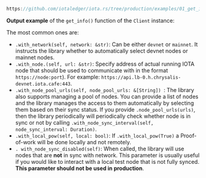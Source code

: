 
```rust reference
https://github.com/iotaledger/iota.rs/tree/production/examples/01_get_info.rs
```

**Output example** of the `get_info()` function of the `Client` instance:

<GetInfoOutput />

<LoadBalancerHealthChecks />

<ClientBuilder />

The most common ones are:

- `.with_network(self, network: &str)`: Can be either `devnet` or `mainnet`. It instructs
  the library whether to automatically select devnet nodes or mainnet nodes.
- `.with_node.(self, url: &str)`: Specify address of actual running IOTA node that should be used
  to communicate with in the format `https://node:port`). For example: `https://api.lb-0.h.chrysalis-devnet.iota.cafe:443`.
- `.with_node_pool_urls(self, node_pool_urls: &[String]) `: The library also supports managing a pool of
  nodes. You can provide a list of nodes and the library manages the access to them automatically by selecting them based
  on their sync status. If you provide `.node_pool_urls(urls)`, then the library periodically will periodically check whether node is in sync or
  not by calling `.with_node_sync_interval(self, node_sync_interval: Duration)`.
- `.with_local_pow(self, local: bool)`: If `.with_local_pow(True)` a Proof-of-work will be done
  locally and not remotely.
- `. with_node_sync_disabled(self)`: When called, the library will use nodes that
  are **not** in sync with network. This parameter is usually useful if you would like to interact with a local test node
  that is not fully synced. **This parameter should not be used in production**.
